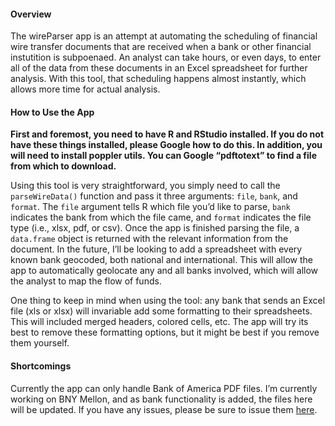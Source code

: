 #### Overview
The wireParser app is an attempt at automating the scheduling of financial wire transfer documents that are received when a bank or other financial instutition is subpoenaed. An analyst can take hours, or even days, to enter all of the data from these documents in an Excel spreadsheet for further analysis. With this tool, that scheduling happens almost instantly, which allows more time for actual analysis. 

#### How to Use the App
**First and foremost, you need to have R and RStudio installed. If you do not have these things installed, please Google how to do this. In addition, you will need to install poppler utils. You can Google "pdftotext" to find a file from which to download.**

Using this tool is very straightforward, you simply need to call the `parseWireData()` function and pass it three arguments: `file`, `bank`, and `format`. The `file` argument tells R which file you'd like to parse, `bank` indicates the bank from which the file came, and `format` indicates the file type (i.e., xlsx, pdf, or csv). Once the app is finished parsing the file, a `data.frame` object is returned with the relevant information from the document. In the future, I'll be looking to add a spreadsheet with every known bank geocoded, both national and international. This will allow the app to automatically geolocate any and all banks involved, which will allow the analyst to map the flow of funds.

One thing to keep in mind when using the tool: any bank that sends an Excel file (xls or xlsx) will invariable add some formatting to their spreadsheets. This will included merged headers, colored cells, etc. The app will try its best to remove these formatting options, but it might be best if you remove them yourself.

#### Shortcomings

Currently the app can only handle Bank of America PDF files. I'm currently working on BNY Mellon, and as bank functionality is added, the files here will be updated. If you have any issues, please be sure to issue them [here]('https://github.com/theRanalyst/phoneRecords/issues').